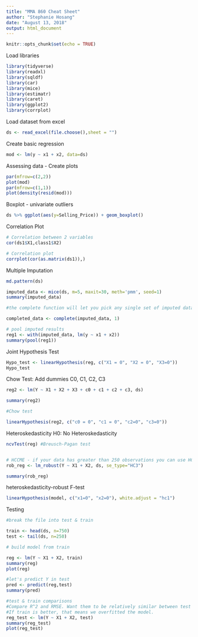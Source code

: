 ---
title: "MMA 860 Cheat Sheet"
author: "Stephanie Hosang"
date: "August 13, 2018"
output: html_document
---

```{r setup, include=FALSE}
knitr::opts_chunk$set(echo = TRUE)
```

Load libraries
```{r}
library(tidyverse)
library(readxl)
library(sqldf)
library(car)
library(mice)
library(estimatr)
library(caret)
library(ggplot2)
library(corrplot)
```
Load dataset from excel
```{r}
ds <- read_excel(file.choose(),sheet = "")

```
Create basic regression
```{r}
mod <- lm(y ~ x1 + x2, data=ds)
```

Assessing data - Create plots
```{r}
par(mfrow=c(2,2))
plot(mod)
par(mfrow=c(1,1))
plot(density(resid(mod)))
```

Boxplot - univariate outliers
```{r}
ds %>% ggplot(aes(y=Selling_Price)) + geom_boxplot()
```

Correlation Plot
```{r}
# Correlation between 2 variables
cor(ds1$X1,class1$X2)

# Correlation plot
corrplot(cor(as.matrix(ds1)),)
```


Multiple Imputation
```{r}
md.pattern(ds)

imputed_data <- mice(ds, m=5, maxit=30, meth='pmm', seed=1)
summary(imputed_data)

#the complete function will let you pick any single set of imputed data

completed_data <- complete(imputed_data, 1)

# pool imputed results
reg1 <- with(imputed_data, lm(y ~ x1 + x2))
summary(pool(reg1))
```

Joint Hypothesis Test
```{r}
Hypo_test <- linearHypothesis(reg, c("X1 = 0", "X2 = 0", "X3=0"))
Hypo_test
```

Chow Test: Add dummies C0, C1, C2, C3
```{r}
reg2 <- lm(Y ~ X1 + X2 + X3 + c0 + c1 + c2 + c3, ds)

summary(reg2)

#Chow test 

linearHypothesis(reg2, c("c0 = 0", "c1 = 0", "c2=0", "c3=0"))
```

Heteroskedasticity
H0: No Heteroskedasticity
```{r}
ncvTest(reg) #Breusch-Pagan test


# HCCME - if your data has greater than 250 observations you can use HC2
rob_reg <- lm_robust(Y ~ X1 + X2, ds, se_type="HC3")

summary(rob_reg)
```

heteroskedasticity-robust F-test

```{r}
linearHypothesis(model, c("x1=0", "x2=0"), white.adjust = "hc1")
```


Testing
```{r}
#break the file into test & train

train <- head(ds, n=750)
test <- tail(ds, n=250)

# build model from train

reg <- lm(Y ~ X1 + X2, train)
summary(reg)
plot(reg)

#let's predict Y in test
pred <- predict(reg,test)
summary(pred)

#test & train comparisons
#Compare R^2 and RMSE. Want them to be relatively similar between test and train. 
#If train is better, that means we overfitted the model.
reg_test <- lm(Y ~ X1 + X2, test)
summary(reg_test)
plot(reg_test)
```




